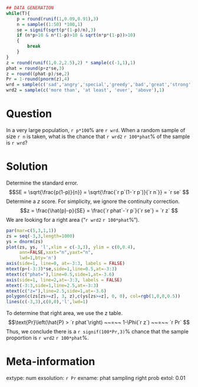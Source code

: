 ```r
## DATA GENERATION
while(T){
    p = round(runif(1,0.09,0.91),3)
    n = sample((1:50) *100,1)
    se = signif(sqrt(p*(1-p)/n),3)
    if (n*p>10 & n*(1-p)>10 & sqrt(n*p*(1-p))>10)
    {
        break
    }
}
z = round(runif(1,0.2,2.5),2) * sample(c(-1,1),1)
phat = round(p+z*se,3)
z = round((phat-p)/se,2)
Pr = 1-round(pnorm(z),4)
wrd = sample(c('sad','angry','special','greedy','bad','great','strong','happy','popular','cold'),1)
wrd2 = sample(c('more than', 'at least', 'over', 'above'),1)
```

Question
========

In a very large population, `r p*100`% are `r wrd`. When a random sample of size `r n` is taken, what is the chance that `r wrd2` `r 100*phat`% of the sample is `r wrd`?


Solution
========

Determine the standard error.
$$SE = \sqrt{\frac{p(1-p)}{n}} = \sqrt{\frac{`r p`(1-`r p`)}{`r n`}} = `r se` $$
Determine a $z$ score. For simplicity, we ignore the continuity correction.
$$z = \frac{\hat{p}-p}{SE} = \frac{`r phat`-`r p`}{`r se`} = `r z` $$
We are looking for a right area ("`r wrd2` `r 100*phat`%").

```r
par(mar=c(5,3,1,1))
zs = seq(-3,3,length=1000)
ys = dnorm(zs)
plot(zs, ys, 'l',xlim = c(-3,3), ylim = c(0,0.4),
     ann=FALSE,xaxt="n",yaxt="n",
     lwd=1,bty='n')
axis(side=1, line=0, at=-3:3, labels = FALSE)
mtext(p+(-3:3)*se,side=1,line=0.5,at=-3:3)
mtext(c("phat="),line=0.5,side=1,at=-3.6)
axis(side=1, line=2,at=-3:3, labels = FALSE)
mtext(-3:3,side=1,line=2.5,at=-3:3)
mtext(c("z="),line=2.5,side=1,at=-3.6)
polygon(c(zs[zs>=z], 3, z),c(ys[zs>=z], 0, 0), col=rgb(1,0,0,0.5))
lines(c(-3,3),c(0,0),'l',lwd=1)
```

To determine that right area, we use the z table.
$$\text{Pr}\left(\hat{P} > `r phat`\right) ~~=~~ 1-\Phi(`r z`) ~~=~~ `r Pr` $$
Thus, we conclude there is a `r signif(100*Pr,3)`% chance that the sample proportion is `r wrd2` `r 100*phat`%. 



Meta-information
============
extype: num
exsolution: `r Pr`
exname: phat sampling right prob
extol: 0.01
